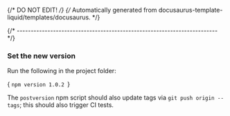{/* DO NOT EDIT! */}
{/* Automatically generated from docusaurus-template-liquid/templates/docusaurus. */}


{/* ------------------------------------------------------------------------ */}

### Set the new version

Run the following in the project folder:

<CodeBlock language="sh"> {
`npm version 1.0.2
`} </CodeBlock>

The `postversion` npm script should also update tags via
  `git push origin --tags`; this should also trigger CI tests.
